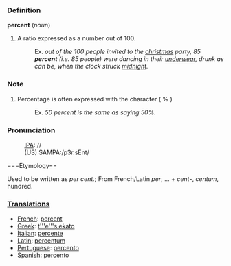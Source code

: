 ===Definition===

'''percent''' (''noun'')
# A ratio expressed as a number out of 100.
#:Ex. ''out of the 100 people invited to the [[christmas]] party, 85 '''percent''' (i.e. 85 people) were dancing in their [[underwear]], drunk as can be, when the clock struck [[midnight]].''

===Note===
# Percentage is often expressed with the character ( % )
#:Ex. ''50 percent is the same as saying 50%.''

===Pronunciation===
:[[IPA]]: //
:(US) SAMPA:/p3r.sEnt/

===Etymology==

Used to be written as ''per cent.'';
From French/Latin ''per'', ... + ''cent''-, ''centum'', hundred.

===[[Translations]]===
*[[French]]: [[percent]]
*[[Greek]]: [[t'''e'''s ekato]]
*[[Italian]]: [[percente]]
*[[Latin]]: [[percentum]]
*[[Pertuguese]]: [[percento]]
*[[Spanish]]: [[percento]]